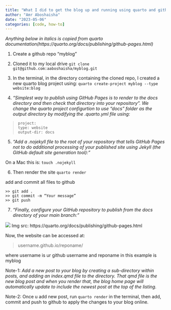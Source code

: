 ```yaml
---
title: "What I did to get the blog up and running using quarto and github pages? "
author: "Amr Aboshaisha"
date: "2023-05-06"
categories: [code, how-to]
---
```

*Anything below in italics is copied from quarto documentation(https://quarto.org/docs/publishing/github-pages.html)*

1. Create a github repo “myblog” 
2. Cloned it to my local drive 
```git clone git@github.com:aaboshaisha/myblog.git```

3. In the terminal, in the directory containing the cloned repo, I created a new quarto blog project using:
`quarto create-project myblog --type website:blog`

4. *“Simplest way to publish using GitHub Pages is to render to the docs directory and then check that directory into your repository”. We change the quarto project configurtion to use “docs” folder as the output directory by modifying the .quarto.yml file using:* 
 
> ```
project:
  type: website
  output-dir: docs
> ```

5. *“Add a .nojekyll file to the root of your repository that tells GitHub Pages not to do additional processing of your published site using Jekyll (the GitHub default site generation tool):”* 

On a Mac this is:
`touch .nojekyll`

6. Then render the site
`quarto render`

add and commit all files to github
```
>> git add .
>> git commit -m “Your message”
>> git push
```
7. *“Finally, configure your GitHub repository to publish from the docs directory of your main branch:”*

![](gh-pages-docs-dir.png)
Img src: https://quarto.org/docs/publishing/github-pages.html

Now, the website can be accessed at:

> username.github.io/reponame/

where username is ur github username and reponame in this example is myblog


Note-1: *Add a new post to your blog by creating a sub-directory within posts, and adding an index.qmd file to the directory. That qmd file is the new blog post and when you render that, the blog home page will automatically update to include the newest post at the top of the listing.*

Note-2: Once u add new post, run `quarto render` in the terminal, then add, commit and push to github to apply the changes to your blog online.
